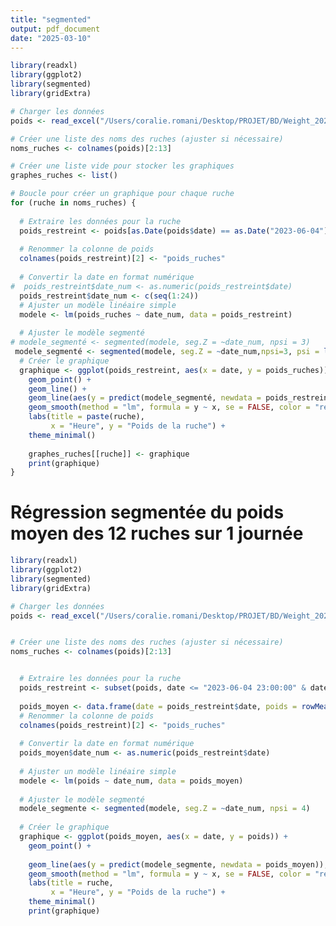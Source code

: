 ```yaml
---
title: "segmented"
output: pdf_document
date: "2025-03-10"
---
```





```r
library(readxl)
library(ggplot2)
library(segmented)
library(gridExtra)

# Charger les données
poids <- read_excel("/Users/coralie.romani/Desktop/PROJET/BD/Weight_2023_Sica_Confoux.xlsx")

# Créer une liste des noms des ruches (ajuster si nécessaire)
noms_ruches <- colnames(poids)[2:13]

# Créer une liste vide pour stocker les graphiques
graphes_ruches <- list()

# Boucle pour créer un graphique pour chaque ruche
for (ruche in noms_ruches) {
  
  # Extraire les données pour la ruche
  poids_restreint <- poids[as.Date(poids$date) == as.Date("2023-06-04"), c("date", ruche)]
  
  # Renommer la colonne de poids
  colnames(poids_restreint)[2] <- "poids_ruches"
  
  # Convertir la date en format numérique
#  poids_restreint$date_num <- as.numeric(poids_restreint$date)
  poids_restreint$date_num <- c(seq(1:24))
  # Ajuster un modèle linéaire simple
  modele <- lm(poids_ruches ~ date_num, data = poids_restreint)
  
  # Ajuster le modèle segmenté
# modele_segmenté <- segmented(modele, seg.Z = ~date_num, npsi = 3)
 modele_segmenté <- segmented(modele, seg.Z = ~date_num,npsi=3, psi = list(date_num= c(18,12,6)))
  # Créer le graphique
  graphique <- ggplot(poids_restreint, aes(x = date, y = poids_ruches)) +
    geom_point() +
    geom_line() +
    geom_line(aes(y = predict(modele_segmenté, newdata = poids_restreint)), color = "blue") +
    geom_smooth(method = "lm", formula = y ~ x, se = FALSE, color = "red") +  # Régression linéaire globale
    labs(title = paste(ruche), 
         x = "Heure", y = "Poids de la ruche") +
    theme_minimal()
  
    graphes_ruches[[ruche]] <- graphique
    print(graphique)
}
```


# Régression segmentée du poids moyen des 12 ruches sur 1 journée
```r
library(readxl)
library(ggplot2)
library(segmented)
library(gridExtra)

# Charger les données
poids <- read_excel("/Users/coralie.romani/Desktop/PROJET/BD/Weight_2023_Sica_Confoux.xlsx")


# Créer une liste des noms des ruches (ajuster si nécessaire)
noms_ruches <- colnames(poids)[2:13]


  # Extraire les données pour la ruche
  poids_restreint <- subset(poids, date <= "2023-06-04 23:00:00" & date >= "2023-06-04 00:00:00")
 
  poids_moyen <- data.frame(date = poids_restreint$date, poids = rowMeans(poids_restreint[,-1])) 
  # Renommer la colonne de poids
  colnames(poids_restreint)[2] <- "poids_ruches"
  
  # Convertir la date en format numérique
  poids_moyen$date_num <- as.numeric(poids_restreint$date)
  
  # Ajuster un modèle linéaire simple
  modele <- lm(poids ~ date_num, data = poids_moyen)
  
  # Ajuster le modèle segmenté
  modele_segmente <- segmented(modele, seg.Z = ~date_num, npsi = 4)
  
  # Créer le graphique
  graphique <- ggplot(poids_moyen, aes(x = date, y = poids)) +
    geom_point() +
  
    geom_line(aes(y = predict(modele_segmente, newdata = poids_moyen)), color = "blue") +
    geom_smooth(method = "lm", formula = y ~ x, se = FALSE, color = "red") +  # Régression linéaire globale
    labs(title = ruche, 
         x = "Heure", y = "Poids de la ruche") +
    theme_minimal()
    print(graphique)
```